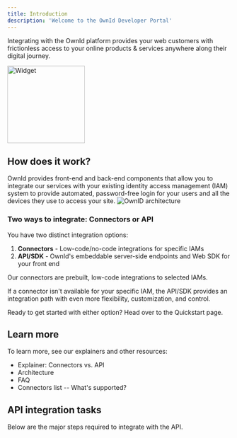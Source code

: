 ```yaml
---
title: Introduction
description: 'Welcome to the OwnId Developer Portal'
---
```

Integrating with the OwnId platform provides your web customers with frictionless access to your online products & services anywhere along their digital journey. 

<img
  src="/images/oi_widget.png"
  alt="Widget"
  height=175
/>

## How does it work?

OwnId provides front-end and back-end components that allow you to integrate our services with your existing identity access management (<Tooltip tip="Identity and Access Management. Synonymous with Id management systems, IdM.">IAM</Tooltip>) system to provide automated, password-free login for your users and all the devices they use to access your site.
<img
  src="/images/oi_simplearch.png"
  alt="OwnID architecture"
/>

### Two ways to integrate: Connectors or API

You have two distinct integration options:
1.  **Connectors** - Low-code/no-code integrations for specific <Tooltip tip="Identity and Access Management Synonymous with Id management systems, IdM.">IAM</Tooltip>s 
2.  **API/SDK** - OwnId's embeddable server-side endpoints and Web SDK for your front end  

Our connectors are prebuilt, low-code integrations to selected IAMs. 

If a connector isn't available for your specific IAM, the API/SDK provides an integration path with even more flexibility, customization, and control.

Ready to get started with either option? Head over to the Quickstart page.

## Learn more

To learn more, see our explainers and other resources:
- Explainer: Connectors vs. API
- Architecture
- FAQ
- Connectors list -- What's supported?

## API integration tasks

Below are the major steps required to integrate with the API.


 


